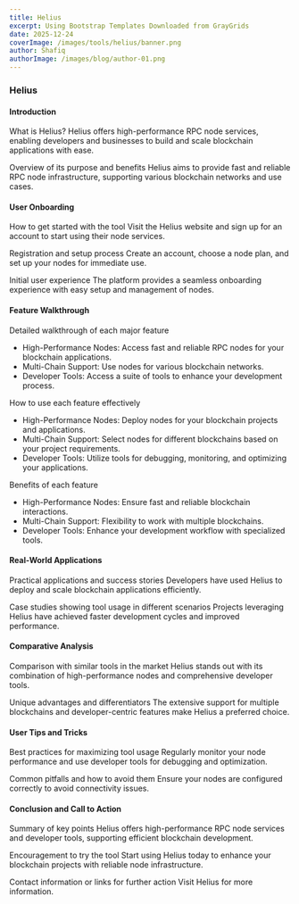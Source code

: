 ```yaml
---
title: Helius
excerpt: Using Bootstrap Templates Downloaded from GrayGrids
date: 2025-12-24
coverImage: /images/tools/helius/banner.png
author: Shafiq
authorImage: /images/blog/author-01.png
---
```


### Helius

#### Introduction

What is Helius? Helius offers high-performance RPC node services, enabling developers and businesses to build and scale blockchain applications with ease.

Overview of its purpose and benefits Helius aims to provide fast and reliable RPC node infrastructure, supporting various blockchain networks and use cases.

#### User Onboarding

How to get started with the tool Visit the Helius website and sign up for an account to start using their node services.

Registration and setup process Create an account, choose a node plan, and set up your nodes for immediate use.

Initial user experience The platform provides a seamless onboarding experience with easy setup and management of nodes.

#### Feature Walkthrough

Detailed walkthrough of each major feature

-   High-Performance Nodes: Access fast and reliable RPC nodes for your blockchain applications.
-   Multi-Chain Support: Use nodes for various blockchain networks.
-   Developer Tools: Access a suite of tools to enhance your development process.

How to use each feature effectively

-   High-Performance Nodes: Deploy nodes for your blockchain projects and applications.
-   Multi-Chain Support: Select nodes for different blockchains based on your project requirements.
-   Developer Tools: Utilize tools for debugging, monitoring, and optimizing your applications.

Benefits of each feature

-   High-Performance Nodes: Ensure fast and reliable blockchain interactions.
-   Multi-Chain Support: Flexibility to work with multiple blockchains.
-   Developer Tools: Enhance your development workflow with specialized tools.

#### Real-World Applications

Practical applications and success stories Developers have used Helius to deploy and scale blockchain applications efficiently.

Case studies showing tool usage in different scenarios Projects leveraging Helius have achieved faster development cycles and improved performance.

#### Comparative Analysis

Comparison with similar tools in the market Helius stands out with its combination of high-performance nodes and comprehensive developer tools.

Unique advantages and differentiators The extensive support for multiple blockchains and developer-centric features make Helius a preferred choice.

#### User Tips and Tricks

Best practices for maximizing tool usage Regularly monitor your node performance and use developer tools for debugging and optimization.

Common pitfalls and how to avoid them Ensure your nodes are configured correctly to avoid connectivity issues.

#### Conclusion and Call to Action

Summary of key points Helius offers high-performance RPC node services and developer tools, supporting efficient blockchain development.

Encouragement to try the tool Start using Helius today to enhance your blockchain projects with reliable node infrastructure.

Contact information or links for further action Visit Helius for more information.